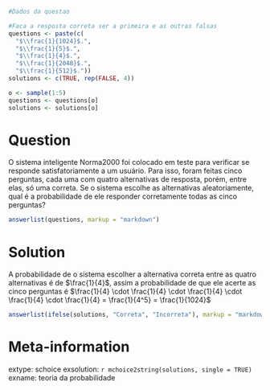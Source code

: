 ```r
#Dados da questao

#Faca a resposta correta ser a primeira e as outras falsas
questions <- paste(c(
  "$\\frac{1}{1024}$.", 
  "$\\frac{1}{5}$.", 
  "$\\frac{1}{4}$.", 
  "$\\frac{1}{2048}$.", 
  "$\\frac{1}{512}$."))
solutions <- c(TRUE, rep(FALSE, 4))

o <- sample(1:5)
questions <- questions[o]
solutions <- solutions[o]
```

Question
========
O sistema inteligente Norma2000 foi colocado em teste para verificar se responde satisfatoriamente a um usuário. Para isso, foram feitas cinco perguntas, cada uma com quatro alternativas de resposta, porém, entre elas, só uma correta. Se o sistema escolhe as alternativas aleatoriamente, qual é a probabilidade de ele responder corretamente todas as cinco perguntas?
  
```r
answerlist(questions, markup = "markdown")
```

Solution
========
A probabilidade de o sistema escolher a alternativa correta entre as quatro alternativas é de $\frac{1}{4}$, assim a probabilidade de que ele acerte as cinco perguntas é $\frac{1}{4} \cdot \frac{1}{4} \cdot \frac{1}{4} \cdot \frac{1}{4} \cdot \frac{1}{4} = \frac{1}{4^5} = \frac{1}{1024}$


```r
answerlist(ifelse(solutions, "Correta", "Incorreta"), markup = "markdown")
```

Meta-information
================
extype: schoice
exsolution: `r mchoice2string(solutions, single = TRUE)`
exname: teoria da probabilidade